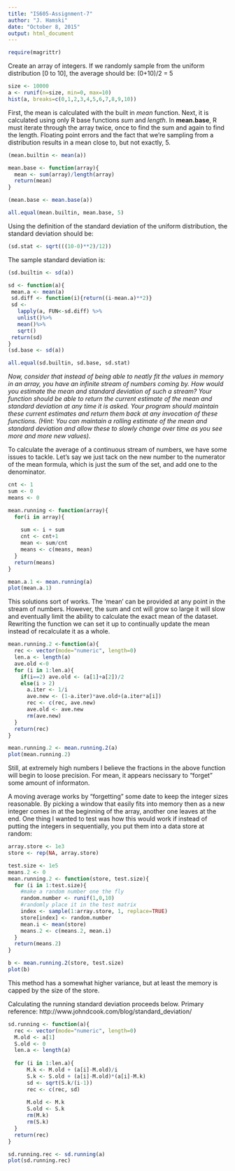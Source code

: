 ```yaml
---
title: "IS605-Assignment-7"
author: "J. Hamski"
date: "October 8, 2015"
output: html_document
---
```

```r
require(magrittr)
```

Create an array of integers. If we randomly sample from the uniform distribution [0 to 10], the average should be: (0+10)/2 = 5 
```r
size <- 10000
a <- runif(n=size, min=0, max=10)
hist(a, breaks=c(0,1,2,3,4,5,6,7,8,9,10))
```

First, the mean is calculated with the built in *mean* function. Next, it is calculated using only R base functions *sum* and *length*. In **mean.base**, R must iterate through the array twice, once to find the sum and again to find the length. Floating point errors and the fact that we're sampling from a distribution results in a mean close to, but not exactly, 5. 
```r
(mean.builtin <- mean(a))

mean.base <- function(array){
  mean <- sum(array)/length(array)
  return(mean)
}

(mean.base <- mean.base(a))

all.equal(mean.builtin, mean.base, 5)
```
  
Using the definition of the standard deviation of the uniform distribution, the standard deviation should be:
```r
(sd.stat <- sqrt(((10-0)**2)/12))
```

The sample standard deviation is:
```r
(sd.builtin <- sd(a))

sd <- function(a){
 mean.a <- mean(a)
 sd.diff <- function(i){return((i-mean.a)**2)}
 sd <- 
   lapply(a, FUN<-sd.diff) %>%
   unlist()%>%
   mean()%>%
   sqrt()
 return(sd)
}
(sd.base <- sd(a))

all.equal(sd.builtin, sd.base, sd.stat)
```
  
*Now, consider that instead of being able to neatly fit the values in memory in an array, you have an infinite stream of numbers coming by. How would you estimate the mean and standard deviation of such a stream? Your function should be able to return the current estimate of the mean and standard deviation at any time it is asked. Your program should maintain these current estimates and return them back at any invocation of these functions. (Hint: You can maintain a rolling estimate of the mean and standard deviation and allow these to slowly change over time as you see more and more new values).*

To calculate the average of a continuous stream of numbers, we have some issues to tackle. Let's say we just tack on the new number to the numerator of the mean formula, which is just the sum of the set, and add one to the denominator.

```r

cnt <- 1
sum <- 0 
means <- 0

mean.running <- function(array){
  for(i in array){
    
    sum <- i + sum
    cnt <- cnt+1
    mean <- sum/cnt
    means <- c(means, mean)
  }
  return(means)
}

mean.a.1 <- mean.running(a)
plot(mean.a.1)
```

This solutions sort of works. The 'mean' can be provided at any point in the stream of numbers. However, the sum and cnt will grow so large it will slow and eventually limit the ability to calculate the exact mean of the dataset. Rewriting the function we can set it up to continually update the mean instead of recalculate it as a whole. 

```r
mean.running.2 <-function(a){
  rec <- vector(mode="numeric", length=0)
  len.a <- length(a)
  ave.old <-0
  for (i in 1:len.a){
    if(i==2) ave.old <- (a[1]+a[2])/2 
    else(i > 2)
      a.iter <- 1/i
      ave.new <- (1-a.iter)*ave.old+(a.iter*a[i])
      rec <- c(rec, ave.new)
      ave.old <- ave.new
      rm(ave.new)
  }
  return(rec)
}

mean.running.2 <- mean.running.2(a)
plot(mean.running.2)
```

Still, at extremely high numbers I believe the fractions in the above function will begin to loose precision. For mean, it appears necissary to "forget" some amount of informaton.   

A moving average works by "forgetting" some date to keep the integer sizes reasonable. By picking a window that easily fits into memory then as a new integer comes in at the beginning of the array, another one leaves at the end. One thing I wanted to test was how this would work if instead of putting the integers in sequentially, you put them into a data store at random:

```r

array.store <- 1e3
store <- rep(NA, array.store)

test.size <- 1e5
means.2 <- 0
mean.running.2 <- function(store, test.size){
  for (i in 1:test.size){
    #make a random number one the fly 
    random.number <- runif(1,0,10)
    #randomly place it in the test matrix
    index <- sample(1:array.store, 1, replace=TRUE)
    store[index] <- random.number
    mean.i <- mean(store)
    means.2 <- c(means.2, mean.i)
  }
  return(means.2)
}

b <- mean.running.2(store, test.size)
plot(b)
```
  
This method has a somewhat higher variance, but at least the memory is capped by the size of the store. 

Calculating the running standard deviation proceeds below. 
Primary reference: http://www.johndcook.com/blog/standard_deviation/

```r

sd.running <- function(a){
  rec <- vector(mode="numeric", length=0)
  M.old <- a[1]
  S.old <- 0
  len.a <- length(a)
  
  for (i in 1:len.a){
      M.k <- M.old + (a[i]-M.old)/i
      S.k <- S.old + (a[i]-M.old)*(a[i]-M.k)
      sd <- sqrt(S.k/(i-1))
      rec <- c(rec, sd)
    
      M.old <- M.k 
      S.old <- S.k
      rm(M.k)
      rm(S.k)
  }
  return(rec)
}

sd.running.rec <- sd.running(a)
plot(sd.running.rec)
```
